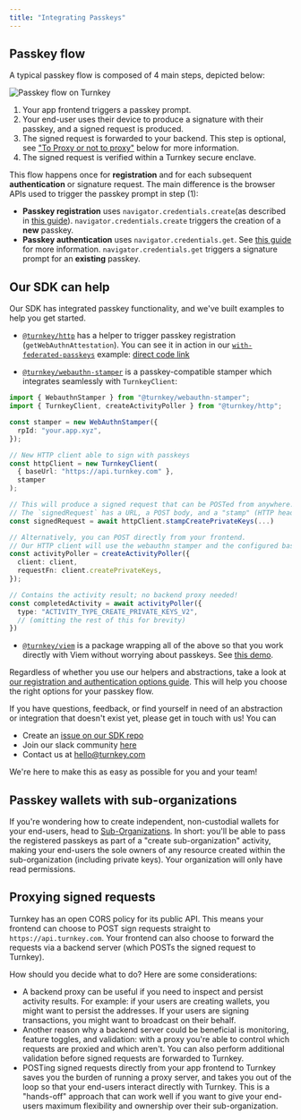 ```yaml
---
title: "Integrating Passkeys"
---
```


## Passkey flow

A typical passkey flow is composed of 4 main steps, depicted below:


<Frame>
  <img src="/images/passkeys/img/passkeys/turnkey_passkey_flow.png" alt="Passkey flow on Turnkey" />
</Frame>

1. Your app frontend triggers a passkey prompt.
2. Your end-user uses their device to produce a signature with their passkey, and a signed request is produced.
3. The signed request is forwarded to your backend. This step is optional, see ["To Proxy or not to proxy"](#proxying-signed-requests) below for more information.
4. The signed request is verified within a Turnkey secure enclave.

This flow happens once for **registration** and for each subsequent **authentication** or signature request. The main difference is the browser APIs used to trigger the passkey prompt in step (1):

* **Passkey registration** uses `navigator.credentials.create`(as described in [this guide](https://web.dev/passkey-registration/)). `navigator.credentials.create` triggers the creation of a **new** passkey.
* **Passkey authentication** uses `navigator.credentials.get`. See [this guide](https://web.dev/passkey-form-autofill/) for more information. `navigator.credentials.get` triggers a signature prompt for an **existing** passkey.

## Our SDK can help

Our SDK has integrated passkey functionality, and we've built examples to help you get started.

* [`@turnkey/http`](https://www.npmjs.com/package/@turnkey/http) has a helper to trigger passkey registration (`getWebAuthnAttestation`). You can see it in action in our [`with-federated-passkeys`](https://github.com/tkhq/sdk/tree/main/examples/with-federated-passkeys) example: [direct code link](https://github.com/tkhq/sdk/blob/a2bfbf3cbd6040902bbe4c247900ac560be42925/examples/with-federated-passkeys/src/pages/index.tsx#L88)

* [`@turnkey/webauthn-stamper`](https://www.npmjs.com/package/@turnkey/webauthn-stamper) is a passkey-compatible stamper which integrates seamlessly with `TurnkeyClient`:

```ts
import { WebauthnStamper } from "@turnkey/webauthn-stamper";
import { TurnkeyClient, createActivityPoller } from "@turnkey/http";

const stamper = new WebAuthnStamper({
  rpId: "your.app.xyz",
});

// New HTTP client able to sign with passkeys
const httpClient = new TurnkeyClient(
  { baseUrl: "https://api.turnkey.com" },
  stamper
);

// This will produce a signed request that can be POSTed from anywhere.
// The `signedRequest` has a URL, a POST body, and a "stamp" (HTTP header name and value)
const signedRequest = await httpClient.stampCreatePrivateKeys(...)

// Alternatively, you can POST directly from your frontend.
// Our HTTP client will use the webauthn stamper and the configured baseUrl automatically!
const activityPoller = createActivityPoller({
  client: client,
  requestFn: client.createPrivateKeys,
});

// Contains the activity result; no backend proxy needed!
const completedActivity = await activityPoller({
  type: "ACTIVITY_TYPE_CREATE_PRIVATE_KEYS_V2",
  // (omitting the rest of this for brevity)
})
```

* [`@turnkey/viem`](https://www.npmjs.com/package/@turnkey/viem) is a package wrapping all of the above so that you work directly with Viem without worrying about passkeys. See [this demo](https://github.com/tkhq/sdk/tree/main/examples/with-viem-and-passkeys).

Regardless of whether you use our helpers and abstractions, take a look at [our registration and authentication options guide](/authentication/passkeys/options). This will help you choose the right options for your passkey flow.

If you have questions, feedback, or find yourself in need of an abstraction or integration that doesn't exist yet, please get in touch with us! You can

* Create an [issue on our SDK repo](https://github.com/tkhq/sdk/issues)
* Join our slack community [here](https://join.slack.com/t/clubturnkey/shared_invite/zt-2837d2isy-gbH60kJ~XnXSSFHiqVOrqw)
* Contact us at [hello@turnkey.com](mailto:hello@turnkey.com)

We're here to make this as easy as possible for you and your team!

## Passkey wallets with sub-organizations

If you're wondering how to create independent, non-custodial wallets for your end-users, head to [Sub-Organizations](/concepts/sub-organizations). In short: you'll be able to pass the registered passkeys as part of a "create sub-organization" activity, making your end-users the sole owners of any resource created within the sub-organization (including private keys). Your organization will only have read permissions.

## Proxying signed requests

Turnkey has an open CORS policy for its public API. This means your frontend can choose to POST sign requests straight to `https://api.turnkey.com`. Your frontend can also choose to forward the requests via a backend server (which POSTs the signed request to Turnkey).

How should you decide what to do? Here are some considerations:

* A backend proxy can be useful if you need to inspect and persist activity results. For example: if your users are creating wallets, you might want to persist the addresses. If your users are signing transactions, you might want to broadcast on their behalf.
* Another reason why a backend server could be beneficial is monitoring, feature toggles, and validation: with a proxy you're able to control which requests are proxied and which aren't. You can also perform additional validation before signed requests are forwarded to Turnkey.
* POSTing signed requests directly from your app frontend to Turnkey saves you the burden of running a proxy server, and takes you out of the loop so that your end-users interact directly with Turnkey. This is a "hands-off" approach that can work well if you want to give your end-users maximum flexibility and ownership over their sub-organization.
